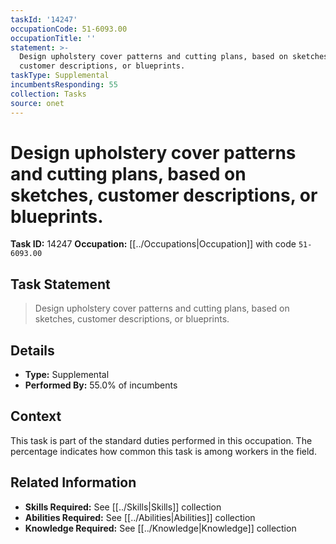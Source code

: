```yaml
---
taskId: '14247'
occupationCode: 51-6093.00
occupationTitle: ''
statement: >-
  Design upholstery cover patterns and cutting plans, based on sketches,
  customer descriptions, or blueprints.
taskType: Supplemental
incumbentsResponding: 55
collection: Tasks
source: onet
---
```

# Design upholstery cover patterns and cutting plans, based on sketches, customer descriptions, or blueprints.

**Task ID:** 14247
**Occupation:** [[../Occupations|Occupation]] with code `51-6093.00`

## Task Statement

> Design upholstery cover patterns and cutting plans, based on sketches, customer descriptions, or blueprints.

## Details

- **Type:** Supplemental
- **Performed By:** 55.0% of incumbents

## Context

This task is part of the standard duties performed in this occupation. The percentage indicates how common this task is among workers in the field.

## Related Information

- **Skills Required:** See [[../Skills|Skills]] collection
- **Abilities Required:** See [[../Abilities|Abilities]] collection
- **Knowledge Required:** See [[../Knowledge|Knowledge]] collection
